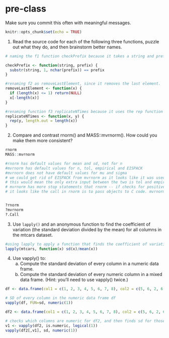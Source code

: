 # pre-class


Make sure you commit this often with meaningful messages. 

```r
knitr::opts_chunk$set(echo = TRUE)
```

1. Read the source code for each of the following three functions, puzzle out what they do, and then brainstorm better names.

```r
# naming the f1 function checkPrefix because it takes a string and prefix, and based on the number of characters in prefix value, determines if the prefix matches the prefix of the string.

checkPrefix <- function(string, prefix) {
  substr(string, 1, nchar(prefix)) == prefix
}

#renaming f2 as removeLastElement, since it removes the last element.
removeLastElement <- function(x) {
  if (length(x) <= 1) return(NULL)
  x[-length(x)]
}

#renaming function f3 replicateNTimes because it uses the rep function to replicate y the length of x times.
replicateNTimes <- function(x, y) {
  rep(y, length.out = length(x))
}
```

2. Compare and contrast rnorm() and MASS::mvrnorm(). How could you make them more consistent?

```r
rnorm
MASS::mvrnorm

#rnorm has default values for mean and sd, not for n
#mvrnorm has default values for n, tol, empirical and EISPACK
#mvrnorn does not have default values for mu and sigma
# we could get rid of EISPACK from mvrnorm as it looks like it was used in an older version but no longer used.
# this would mean the only extra input between the two is tol and empirical
# mvrnorm has more stop statements that rnorm -- if checks for positive sigma, etc. were removed this would simplify the function and make it more similar to rnorm.
# it looks like the call in rnorm is to pass objects to C code. mvrnorm doesn't have a call to C


?rnorm
?mvrnorm
?.Call
```

3. Use `lapply()` and an anonymous function to find the coefficient of variation (the standard deviation divided by the mean) for all columns in the mtcars dataset. 

```r
#using lapply to apply a function that finds the coefficient of variation for all columns in dataset
lapply(mtcars, function(x) sd(x)/mean(x))

```

4. Use vapply() to:
    a. Compute the standard deviation of every column in a numeric data frame.
    b. Compute the standard deviation of every numeric column in a mixed data frame. (Hint: you’ll need to use vapply() twice.)
    
```r
df <- data.frame(col1 = c(1, 2, 3, 4, 5, 6, 7, 8), col2 = c(5, 6, 2, 6, 4, 1, 3, 1), col3 = c(3, 4, 8, 5, 7, 1, 9, 10))

# SD of every column in the numeric data frame df
vapply(df, FUN=sd, numeric(1))

df2 <- data.frame(col1 = c(1, 2, 3, 4, 5, 6, 7, 8), col2 = c(5, 6, 2, 6, 4, 1, 3, 1), col3 = c(3, 4, 8, 5, 7, 1, 9, 10), col4 = c("a", "b", "c", "c", "b", "b","a", "b"))

# checks which columns are numeric for df2, and then finds sd for those columns of df2
v1 <- vapply(df2, is.numeric, logical(1))
vapply(df2[,v1], sd, numeric(1))

```
